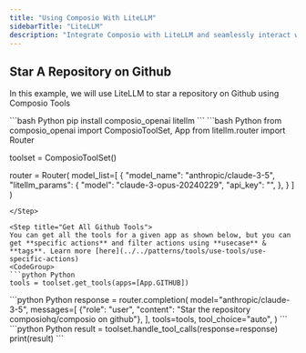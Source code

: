 ```yaml
---
title: "Using Composio With LiteLLM"
sidebarTitle: "LiteLLM"
description: "Integrate Composio with LiteLLM and seamlessly interact with external apps"
---
```


## Star A Repository on Github
In this example, we will use LiteLLM to star a repository on Github using Composio Tools

<Steps>
<Step title="Install Packages">
```bash Python
 pip install composio_openai litellm
```
</Step>
<Step title="Import Libraries, Initialize ComposioToolSet & Create Router">
```bash Python
from composio_openai import ComposioToolSet, App
from litellm.router import Router

toolset = ComposioToolSet()

router = Router(
    model_list=[
        {
            "model_name": "anthropic/claude-3-5",
            "litellm_params": {
                "model": "claude-3-opus-20240229",
                "api_key": "<your-anthropic-api-key>",
            },
        }
    ]
)
```
</Step>

<Step title="Get All Github Tools">
You can get all the tools for a given app as shown below, but you can get **specific actions** and filter actions using **usecase** & **tags**. Learn more [here](../../patterns/tools/use-tools/use-specific-actions)
<CodeGroup>
```python Python
tools = toolset.get_tools(apps=[App.GITHUB])
```
</CodeGroup>

</Step>
<Step title="Configure Router">
```python Python
response = router.completion(
    model="anthropic/claude-3-5",
    messages=[
        {"role": "user", "content": "Star the repository composiohq/composio on github"},
    ],
    tools=tools,
    tool_choice="auto",
)
```
</Step>

<Step title="Execute Tool Calls">
```python Python
result = toolset.handle_tool_calls(response=response)
print(result)
```
</Step>
</Steps>